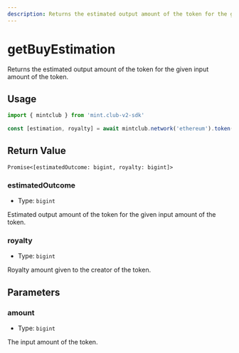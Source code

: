 ```yaml
---
description: Returns the estimated output amount of the token for the given input amount of the token.
---
```


# getBuyEstimation 

Returns the estimated output amount of the token for the given input amount of the token.

## Usage

```ts twoslash [example.ts]
import { mintclub } from 'mint.club-v2-sdk'
 
const [estimation, royalty] = await mintclub.network('ethereum').token('SYMBOL').getBuyEstimation(1n)
```


## Return Value

`Promise<[estimatedOutcome: bigint, royalty: bigint]>`


### estimatedOutcome

- Type: `bigint`

Estimated output amount of the token for the given input amount of the token.

### royalty

- Type: `bigint`

Royalty amount given to the creator of the token.


## Parameters

### amount

- Type: `bigint`

The input amount of the token.